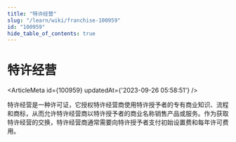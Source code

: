 ```yaml
---
title: "特许经营"
slug: "/learn/wiki/franchise-100959"
id: "100959"
hide_table_of_contents: true
---
```



# 特许经营

<ArticleMeta id={100959} updatedAt={'2023-09-26 05:58:51'} />
<div className='border-solid border-b border-t-0 my-4 border-[var(--ifm-color-gray-300)]' />

特许经营是一种许可证，它授权特许经营商使用特许授予者的专有商业知识、流程和商标，从而允许特许经营商以特许授予者的商业名称销售产品或服务。作为获取特许经营的交换，特许经营商通常需要向特许授予者支付初始设置费和每年许可费用。
